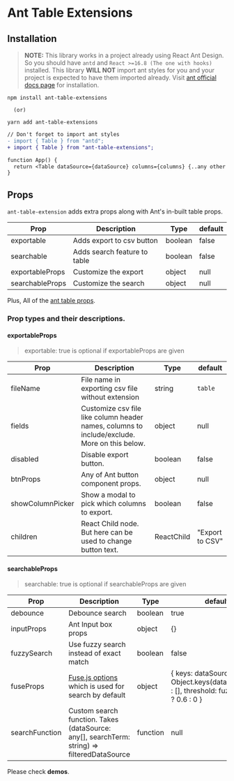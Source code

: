 
<Meta title="Get Started" />

# Ant Table Extensions

## Installation

> **NOTE:** This library works in a project already using React Ant Design. So you should have `antd` and `React >=16.8 (The one with hooks)` installed.
> This library **WILL NOT** import ant styles for you and your project is expected to have them imported already. Visit [ant official docs page](https://ant.design) for installation.

```shell
npm install ant-table-extensions

  (or)

yarn add ant-table-extensions
```

```diff
// Don't forget to import ant styles
- import { Table } from "antd";
+ import { Table } from "ant-table-extensions";

function App() {
  return <Table dataSource={dataSource} columns={columns} {..any other ant table props} />
}

```

## Props

`ant-table-extension` adds extra props along with Ant's in-built table props.

| Prop            | Description                  | Type    | default |
| --------------- | ---------------------------- | ------- | ------- |
| exportable      | Adds export to csv button    | boolean | false   |
| searchable      | Adds search feature to table | boolean | false   |
| exportableProps | Customize the export         | object  | null    |
| searchableProps | Customize the search         | object  | null    |

Plus, All of the [ant table props](https://ant.design/components/table/#API).

### Prop types and their descriptions.

#### exportableProps

> exportable: true is optional if exportableProps are given

| Prop             | Description                                                                                  | Type       | default         |
| ---------------- | -------------------------------------------------------------------------------------------- | ---------- | --------------- |
| fileName         | File name in exporting csv file without extension                                            | string     | `table`         |
| fields           | Customize csv file like column header names, columns to include/exclude. More on this below. | object     | null            |
| disabled         | Disable export button.                                                                       | boolean    | false           |
| btnProps         | Any of Ant button component props.                                                           | object     | null            |
| showColumnPicker | Show a modal to pick which columns to export.                                                | boolean    | false           |
| children         | React Child node. But here can be used to change button text.                                | ReactChild | "Export to CSV" |

#### searchableProps

> searchable: true is optional if searchableProps are given

| Prop           | Description                                                                                 | Type     | default                                                                                       |
| -------------- | ------------------------------------------------------------------------------------------- | -------- | --------------------------------------------------------------------------------------------- |
| debounce       | Debounce search                                                                             | boolean  | true                                                                                          |
| inputProps     | Ant Input box props                                                                         | object   | {}                                                                                            |
| fuzzySearch    | Use fuzzy search instead of exact match                                                     | boolean  | false                                                                                         |
| fuseProps      | [Fuse.js options](https://fusejs.io/api/options.html) which is used for search by default   | object   | { keys: dataSource?.[0] ? Object.keys(dataSource[0]) : [], threshold: fuzzySearch ? 0.6 : 0 } |
| searchFunction | Custom search function. Takes (dataSource: any[], searchTerm: string) => filteredDataSource | function | null                                                                                          |

Please check **demos**.
